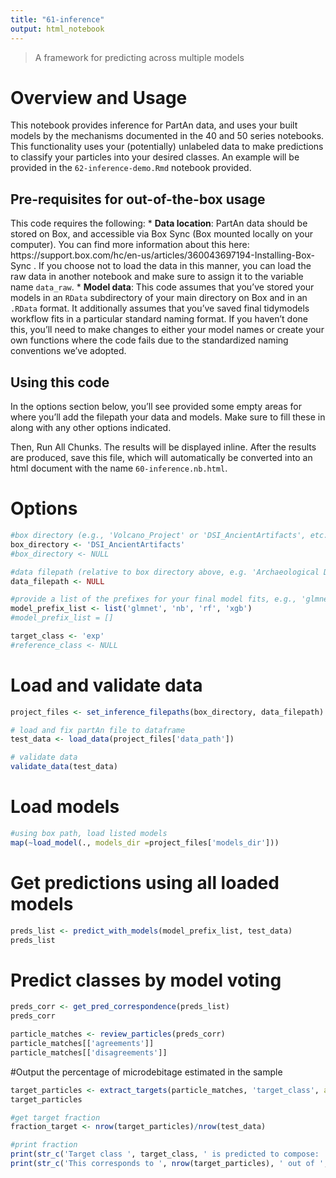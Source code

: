 ```yaml
---
title: "61-inference"
output: html_notebook
---
```


> A framework for predicting across multiple models

# Overview and Usage

This notebook provides inference for PartAn data, and uses your built models by the mechanisms documented in the 40 and 50 series notebooks.  This functionality uses your (potentially) unlabeled data to make predictions to classify your particles into your desired classes.  An example will be provided in the `62-inference-demo.Rmd` notebook provided.

## Pre-requisites for out-of-the-box usage

This code requires the following:
* **Data location**:  PartAn data should be stored on Box, and accessible via Box Sync (Box mounted locally on your computer).  You can find more information about this here: https://support.box.com/hc/en-us/articles/360043697194-Installing-Box-Sync .  If you choose not to load the data in this manner, you can load the raw data in another notebook and make sure to assign it to the variable name `data_raw`.
* **Model data**: This code assumes that you've stored your models in an `RData` subdirectory of your main directory on Box and in an `.RData` format.  It additionally assumes that you've saved final tidymodels workflow fits in a particular standard naming format.  If you haven't done this, you'll need to make changes to either your model names or create your own functions where the code fails due to the standardized naming conventions we've adopted.

## Using this code
In the options section below, you'll see provided some empty areas for where you'll add the filepath your data and models.  Make sure to fill these in along with any other options indicated.

Then, Run All Chunks.  The results will be displayed inline.  After the results are produced, save this file, which will automatically be converted into an html document with the name `60-inference.nb.html`.

# Options
```r
#box directory (e.g., 'Volcano_Project' or 'DSI_AncientArtifacts', etc.)
box_directory <- 'DSI_AncientArtifacts'
#box_directory <- NULL

#data filepath (relative to box directory above, e.g. 'Archaeological Data/data.csv' or 'Archaeological Data/subdirectory/arch_data.csv', etc)
data_filepath <- NULL

#provide a list of the prefixes for your final model fits, e.g., 'glmnet', 'nb', etc.  This must be a list, even if it is one single model.
model_prefix_list <- list('glmnet', 'nb', 'rf', 'xgb')
#model_prefix_list = []

target_class <- 'exp'
#reference_class <- NULL
```

# Load and validate data 
```r
project_files <- set_inference_filepaths(box_directory, data_filepath)

# load and fix partAn file to dataframe
test_data <- load_data(project_files['data_path'])

# validate data
validate_data(test_data)
```

# Load models
```r
#using box path, load listed models
map(~load_model(., models_dir =project_files['models_dir']))
```


# Get predictions using all loaded models

```r
preds_list <- predict_with_models(model_prefix_list, test_data)
preds_list
```

# Predict classes by model voting 

```r
preds_corr <- get_pred_correspondence(preds_list)
preds_corr
```

```r

particle_matches <- review_particles(preds_corr)
particle_matches[['agreements']]
particle_matches[['disagreements']]

```

#Output the percentage of microdebitage estimated in the sample

```r
target_particles <- extract_targets(particle_matches, 'target_class', agree_thresh = 0.75)
target_particles
```

```r
#get target fraction
fraction_target <- nrow(target_particles)/nrow(test_data) 

#print fraction
print(str_c('Target class ', target_class, ' is predicted to compose: ', round(fraction_target, 5)*100, '% of your sample.'))
print(str_c('This corresponds to ', nrow(target_particles), ' out of ', nrow(test_data), ' particles.' ))
```
